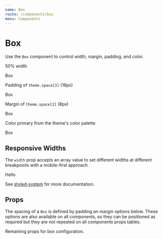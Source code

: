 ```yaml
---
name: Box
route: /components/box
menu: Components
---
```



# Box

Use the `Box` component to control width, margin, padding, and color.

50% width

<Playground>
  <Box width={1 / 2} bg="bg">
    Box
  </Box>
</Playground>

Padding of `theme.space[3]` (16px)

<Playground>
  <Box p={3} bg="bg">
    Box
  </Box>
</Playground>

Margin of `theme.space[2]` (8px)

<Playground>
  <Box m={4} bg="bg">
    Box
  </Box>
</Playground>

Color primary from the theme's color palette

<Playground>
  <Box color="primary">Box</Box>
</Playground>

## Responsive Widths

The `width` prop accepts an array value to set different widths at different breakpoints with a mobile-first approach.

<Playground>
  <Box
    width={[
      1, // Sets width 100% at the smallest breakpoint
      1 / 2, // Sets width 50% at the next breakpoint
      1 / 4 // Sets width 25% at the next breakpoint
    ]}
    bg="bg"
  >
    Hello
  </Box>
</Playground>

See [styled-system](https://github.com/jxnblk/styled-system) for more documentation.

## Props

The spacing of a `Box` is defined by padding an margin options below. These options are also available on all components, so they can be positioned as required but they are
not repeated on all components props tables.

<Props of={Spacing} />

Remaining props for box configuration.

<Props of={DocRemainingBox} />

